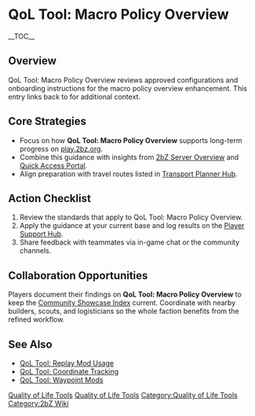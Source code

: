 {{Short description|QoL Tool: Macro Policy Overview reviews approved configurations and onboarding instructions for the macro policy overview enhancement}}
= QoL Tool: Macro Policy Overview =
{{2bZ Navbox}}
__TOC__

== Overview ==
QoL Tool: Macro Policy Overview reviews approved configurations and onboarding
instructions for the macro policy overview enhancement. This entry links back to
[[Category:Quality of Life Tools|Quality of Life Tools]] for additional context.

== Core Strategies ==
* Focus on how '''QoL Tool: Macro Policy Overview''' supports long-term progress on [[play.2bz.org]].
* Combine this guidance with insights from [[2bZ Server Overview]] and [[Quick Access Portal]].
* Align preparation with travel routes listed in [[Transport Planner Hub]].

== Action Checklist ==
# Review the [[Category:Quality of Life Tools|Quality of Life Tools]] standards that apply to QoL Tool: Macro Policy Overview.
# Apply the guidance at your current base and log results on the [[Player Support Hub]].
# Share feedback with teammates via in-game chat or the community channels.

== Collaboration Opportunities ==
Players document their findings on '''QoL Tool: Macro Policy Overview''' to keep the
[[Community Showcase Index]] current. Coordinate with nearby builders, scouts, and
logisticians so the whole faction benefits from the refined workflow.

== See Also ==
* [[QoL Tool: Replay Mod Usage]]
* [[QoL Tool: Coordinate Tracking]]
* [[QoL Tool: Waypoint Mods]]

[[Category:Quality of Life Tools]]
[[Category:2bZ Wiki]]
